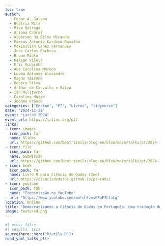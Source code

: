 ```yaml
---
toc: true
author: 
  - Cesar A. Galvao
  - Beatriz Milz
  - Riva Quiroga
  - Ariana Cabral
  - Alberson da Silva Miranda
  - Marcus Antonio Cardoso Ramalho
  - Maximilian Canez Fernandes
  - José Carlos Barbosa
  - Bruno Mioto
  - Halian Vilela
  - Eric Scopinho
  - Ana Carolina Moreno
  - Luana Antunes Alexandre
  - Magno Tairone
  - Debora Silva
  - Arthur de Carvalho e Silva
  - Ían Muliterno
  - Carolina Musso
  - Jeanne Franco
categories: ["Ensino", "PT", "Livros", "tidyverse"]
date: '2024-11-22'
event: "LatinR 2024"
event_url: https://latinr.org/pt/
links:
- icon: images
  icon_pack: far
  name: Slides
  url: https://github.com/beatrizmilz/blog-en/blob/main/talks/pt/2024-11-latinR-r4ds/slides.pdf
- icon: file
  icon_pack: far
  name: Submissão
  url: https://github.com/beatrizmilz/blog-en/blob/main/talks/pt/2024-11-latinR-r4ds/submission.pdf
- icon: book
  icon_pack: far
  name: Livro R para Ciência de Dados (2ed)
  url: https://cienciadedatos.github.io/pt-r4ds/
- icon: youtube
  icon_pack: fab
  name: "Transmissão no YouTube"
  url: "https://www.youtube.com/watch?v=s6FaP7htaLg"
location: Online
title: "Democratizando a Ciência de Dados em Português: Uma tradução de 'R for Data Science' (2ª edição) liderada pela comunidade"
image: featured.png
---
```


```r
#| echo: false
#| results: asis
source(here::here("R/utils.R"))
read_yaml_talks_pt()
```
